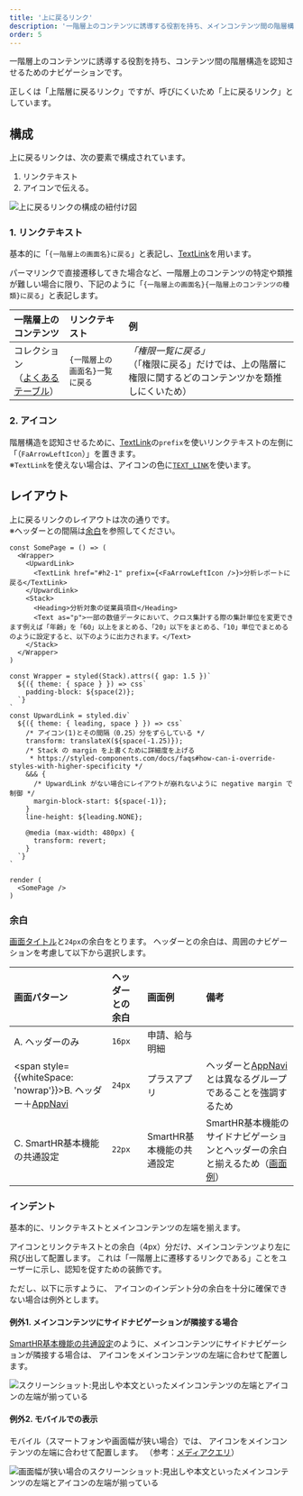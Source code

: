 ```yaml
---
title: '上に戻るリンク'
description: '一階層上のコンテンツに誘導する役割を持ち、メインコンテンツ間の階層構造を認知させるためのナビゲーションを定義します。'
order: 5
---
```



一階層上のコンテンツに誘導する役割を持ち、コンテンツ間の階層構造を認知させるためのナビゲーションです。

正しくは「上階層に戻るリンク」ですが、呼びにくいため「上に戻るリンク」としています。

## 構成
上に戻るリンクは、次の要素で構成されています。

1. リンクテキスト
2. アイコンで伝える。

![上に戻るリンクの構成の紐付け図](./images/navigation/upward-navigation-overview.png)


### 1. リンクテキスト
基本的に「`{一階層上の画面名}に戻る`」と表記し、[TextLink](/products/components/text-link/)を用います。

パーマリンクで直接遷移してきた場合など、一階層上のコンテンツの特定や類推が難しい場合に限り、下記のように「`{一階層上の画面名}{一階層上のコンテンツの種類}に戻る`」と表記します。


| 一階層上のコンテンツ | リンクテキスト | 例 |
| :--- | :--- | :--- |
| コレクション<br />（[よくあるテーブル](/products/design-patterns/smarthr-table/)） | `{一階層上の画面名}一覧に戻る` | *「権限一覧に戻る」*<br />（「権限に戻る」だけでは、上の階層に権限に関するどのコンテンツかを類推しにくいため） |


### 2. アイコン
階層構造を認知させるために、[TextLink](/products/components/text-link/)の`prefix`を使いリンクテキストの左側に「<FaArrowLeftIcon visuallyHiddenText="左矢印" />（`FaArrowLeftIcon`）」を置きます。  
※`TextLink`を使えない場合は、アイコンの色に[`TEXT_LINK`](/products/design-tokens/color/#h2-2)を使います。


## レイアウト
上に戻るリンクのレイアウトは次の通りです。  
※ヘッダーとの間隔は[余白](#h3-2)を参照してください。

```tsx editable withStyled layout=product
const SomePage = () => (
  <Wrapper>
    <UpwardLink>
      <TextLink href="#h2-1" prefix={<FaArrowLeftIcon />}>分析レポートに戻る</TextLink>
    </UpwardLink>
    <Stack>
      <Heading>分析対象の従業員項目</Heading>
      <Text as="p">一部の数値データにおいて、クロス集計する際の集計単位を変更できます例えば「年齢」を「60」以上をまとめる、「20」以下をまとめる、「10」単位でまとめるのように設定すると、以下のように出力されます。</Text>
    </Stack>
  </Wrapper>
)

const Wrapper = styled(Stack).attrs({ gap: 1.5 })`
  ${({ theme: { space } }) => css`
    padding-block: ${space(2)};
  `}
`
const UpwardLink = styled.div`
  ${({ theme: { leading, space } }) => css`
    /* アイコン(1)とその間隔（0.25）分をずらしている */
    transform: translateX(${space(-1.25)});
    /* Stack の margin を上書くために詳細度を上げる
     * https://styled-components.com/docs/faqs#how-can-i-override-styles-with-higher-specificity */
    &&& {
      /* UpwardLink がない場合にレイアウトが崩れないように negative margin で制御 */
      margin-block-start: ${space(-1)};
    }
    line-height: ${leading.NONE};

    @media (max-width: 480px) {
      transform: revert;
    }
  `}
`

render (
  <SomePage />
)
```


### 余白
[画面タイトル](/products/components/heading/#h3-0)と`24px`の余白をとります。
ヘッダーとの余白は、周囲のナビゲーションを考慮して以下から選択します。

| 画面パターン | ヘッダーとの余白 | 画面例 | 備考 |
| :--- | :--- | :--- | :--- |
| A. ヘッダーのみ | `16px` | 申請、給与明細 |  |
| <span style={{whiteSpace: 'nowrap'}}>B. ヘッダー＋[AppNavi](/products/components/app-navi/)</span> | `24px` | プラスアプリ  | ヘッダーと[AppNavi](/products/components/app-navi/)とは異なるグループであることを強調するため |
| C. SmartHR基本機能の共通設定 | `22px` | SmartHR基本機能の共通設定 | SmartHR基本機能のサイドナビゲーションとヘッダーの余白と揃えるため（[画面例](#h4-0)） |


### インデント
基本的に、リンクテキストとメインコンテンツの左端を揃えます。

<FaArrowLeftIcon visuallyHiddenText="左矢印" /> アイコンとリンクテキストとの余白（4px）分だけ、メインコンテンツより左に飛び出して配置します。
これは「一階層上に遷移するリンクである」ことをユーザーに示し、認知を促すための装飾です。

ただし、以下に示すように、<FaArrowLeftIcon visuallyHiddenText="左矢印" /> アイコンのインデント分の余白を十分に確保できない場合は例外とします。

#### 例外1. メインコンテンツにサイドナビゲーションが隣接する場合
[SmartHR基本機能の共通設定](/products/design-patterns-core-features/main-admin/)のように、メインコンテンツにサイドナビゲーションが隣接する場合は、<FaArrowLeftIcon visuallyHiddenText="左矢印" size={16} /> アイコンをメインコンテンツの左端に合わせて配置します。

![スクリーンショット:見出しや本文といったメインコンテンツの左端とアイコンの左端が揃っている](./images/navigation/upward-navigation-withsidenav.png)

#### 例外2. モバイルでの表示
モバイル（スマートフォンや画面幅が狭い場合）では、<FaArrowLeftIcon visuallyHiddenText="左矢印" /> アイコンをメインコンテンツの左端に合わせて配置します。
（参考：[メディアクエリ](/products/design-tokens/media-query/)）

![画面幅が狭い場合のスクリーンショット:見出しや本文といったメインコンテンツの左端とアイコンの左端が揃っている](./images/navigation/upward-navigation-mobile.png)
